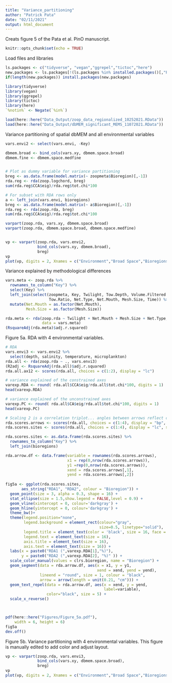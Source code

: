 ```yaml
---
title: "Variance_partitioning"
author: "Patrick Pata"
date: "02/11/2021"
output: html_document
---
```

Creats figure 5 of the Pata et al. PinO manuscript.

```r
knitr::opts_chunk$set(echo = TRUE)
```

Load files and libraries
```r
ls.packages <- c("tidyverse", "vegan","ggrepel","tictoc","here")
new.packages <- ls.packages[!(ls.packages %in% installed.packages()[,"Package"])]
if(length(new.packages)) install.packages(new.packages)

library(tidyverse)
library(vegan)
library(ggrepel)
library(tictoc)
library(here)
`%notin%` <- Negate(`%in%`)

load(here::here("Data_Output/zoop_data_regionalized_10252021.RData"))
load(here::here("Data_Output/dbMEM_significant_MEMS_11072021.RData"))
```

Variance partitioning of spatial dbMEM and all environmental variables
```r
vars.envi2 <- select(vars.envi, -Key)

dbmem.broad <- bind_cols(vars.xy, dbmem.space.broad)
dbmem.fine <- dbmem.space.medfine


# Plot as dummy variable for variance partitioning
breg <- as.data.frame(model.matrix(~ zoopmeta$Bioregion)[,-1])
rda.reg <- rda(zoop.logchord, breg)
sum(rda.reg$CCA$eig)/rda.reg$tot.chi*100

# For subset with RDA rows only
a <- left_join(vars.envi, bioregions)
breg <- as.data.frame(model.matrix(~ a$Bioregion)[,-1])
rda.reg <- rda(zoop.rda, breg)
sum(rda.reg$CCA$eig)/rda.reg$tot.chi*100

varpart(zoop.rda, vars.xy, dbmem.space.broad)
varpart(zoop.rda, dbmem.space.broad, dbmem.space.medfine)


vp <- varpart(zoop.rda, vars.envi2,
              bind_cols(vars.xy, dbmem.broad), 
              breg)
vp
plot(vp, digits = 2, Xnames = c("Environment","Broad Space","Bioregions"))

```

Variance explained by methodological differences
```r
vars.meta <- zoop.rda %>% 
  rownames_to_column("Key") %>% 
  select(Key) %>% 
  left_join(select(zoopmeta, Key, Twilight, Tow.Depth, Volume.Filtered.m3,
                   Tow.Ratio, Net.Type, Net.Mouth, Mesh.Size, Time)) %>% 
  mutate(Net.Mouth = as.factor(Net.Mouth),
         Mesh.Size = as.factor(Mesh.Size))

rda.meta <- rda(zoop.rda ~ Twilight + Net.Mouth + Mesh.Size + Net.Type,
                data = vars.meta)
(RsquareAdj(rda.meta)$adj.r.squared)
```

Figure 5a. RDA with 4 environmental variables.
```r
# RDA
vars.envi3 <- vars.envi2 %>% 
  select(depth, salinity, temperature, microplankton)
rda.all <- rda(zoop.rda ~ ., vars.envi3)
(R2adj <- RsquareAdj(rda.all)$adj.r.squared)
rda.all.ax12 <- scores(rda.all, choices = c(1:2), display = "lc")

# variance explained of the constrained axes
varexp.RDA <- round( rda.all$CCA$eig/rda.all$tot.chi*100, digits = 1)
head(varexp.RDA)    

# variance explained of the unconstrained axes
varexp.PC <- round( rda.all$CA$eig/rda.all$tot.chi*100, digits = 1)
head(varexp.PC)    

# Scaling 2 is a correlation triplot... angles between arrows reflect correlations.
rda.scores.arrows <- scores(rda.all, choices = c(1:4), display = "bp", scaling = 2) 
rda.scores.sites <- scores(rda.all, choices = c(1:4), display = "lc", scaling = 2) 

rda.scores.sites <- as.data.frame(rda.scores.sites) %>% 
  rownames_to_column("Key") %>% 
  left_join(bioregions)

rda.arrow.df <- data.frame(variable = rownames(rda.scores.arrows),
                           x1 = rep(0,nrow(rda.scores.arrows)),
                           y1 =rep(0,nrow(rda.scores.arrows)), 
                           xend = rda.scores.arrows[,1],
                           yend = rda.scores.arrows[,2])
      
fig5a <- ggplot(rda.scores.sites, 
       aes_string("RDA1", "RDA2", colour = "Bioregion")) + 
  geom_point(size = 3, alpha = 0.3, shape = 16) + 
  stat_ellipse(size = 1.5,show.legend = FALSE,level = 0.9) +
  geom_vline(xintercept = 0, colour='darkgray') + 
  geom_hline(yintercept = 0, colour='darkgray') +
  theme_bw()+
  theme(legend.position="none", 
        legend.background = element_rect(colour="gray", 
                                         size=0.5, linetype="solid"),
        legend.title = element_text(color = 'black', size = 16, face = 'bold'),
        legend.text = element_text(size = 16),
        axis.title = element_text(size = 16),
        axis.text = element_text(size = 16)) + 
  labs(x = paste0("RDA1 (",varexp.RDA[1],"%)"), 
       y = paste0("RDA2 (",varexp.RDA[2], "%)" )) +
  scale_color_manual(values = clrs.bioregion, name = "Bioregion") +
  geom_segment(data = rda.arrow.df, aes(x = x1, y = y1, 
                                        xend = xend, yend = yend),
               lineend = "round", size = 1, colour = "black",
               arrow = arrow(length = unit(0.21, "cm"))) +
  geom_text_repel(data = rda.arrow.df, aes(x = xend, y = yend,
                                           label=variable), 
                  color="black", size = 5) +
  scale_x_reverse()



pdf(here::here("Figures/Figure_5a.pdf"),
    width = 6, height = 6)
fig5a
dev.off()
```

Figure 5b. Variance partitioning with 4 environmental variables. This figure is manually edited to add color and adjust layout.
```r
vp <- varpart(zoop.rda, vars.envi3,
              bind_cols(vars.xy, dbmem.space.broad), 
              breg)
vp
plot(vp, digits = 2, Xnames = c("Environment","Broad Space","Bioregions"))


```
